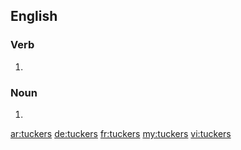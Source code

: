==English==

===Verb===
{{head|en|verb form}}

# {{en-third-person singular of|tucker}}

===Noun===
{{head|en|noun plural form}}

# {{plural of|tucker|lang=en}}

[[ar:tuckers]]
[[de:tuckers]]
[[fr:tuckers]]
[[my:tuckers]]
[[vi:tuckers]]